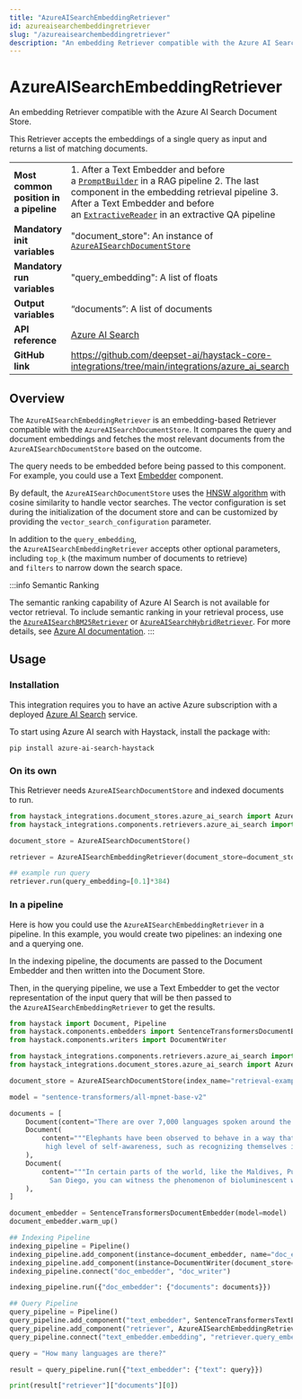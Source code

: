 ```yaml
---
title: "AzureAISearchEmbeddingRetriever"
id: azureaisearchembeddingretriever
slug: "/azureaisearchembeddingretriever"
description: "An embedding Retriever compatible with the Azure AI Search Document Store."
---
```


# AzureAISearchEmbeddingRetriever

An embedding Retriever compatible with the Azure AI Search Document Store.

This Retriever accepts the embeddings of a single query as input and returns a list of matching documents. 

|  |  |
| --- | --- |
| **Most common position in a pipeline** | 1. After a Text Embedder and before a [`PromptBuilder`](../builders/promptbuilder.mdx) in a RAG pipeline 2. The last component in the embedding retrieval pipeline 3. After a Text Embedder and before an [`ExtractiveReader`](../readers/extractivereader.mdx) in an extractive QA pipeline |
| **Mandatory init variables**           | "document_store": An instance of [`AzureAISearchDocumentStore`](../../document-stores/azureaisearchdocumentstore.mdx)                                                                                                                                                                           |
| **Mandatory run variables**            | "query_embedding": A list of floats                                                                                                                                                                                                                                       |
| **Output variables**                   | “documents”: A list of documents                                                                                                                                                                                                                                          |
| **API reference**                      | [Azure AI Search](/reference/integrations-azure_ai_search)                                                                                                                                                                                                                       |
| **GitHub link**                        | https://github.com/deepset-ai/haystack-core-integrations/tree/main/integrations/azure_ai_search                                                                                                                                                                         |

## Overview

The `AzureAISearchEmbeddingRetriever` is an embedding-based Retriever compatible with the `AzureAISearchDocumentStore`. It compares the query and document embeddings and fetches the most relevant documents from the `AzureAISearchDocumentStore` based on the outcome.

The query needs to be embedded before being passed to this component. For example, you could use a Text [Embedder](../embedders.mdx) component.

By default, the `AzureAISearchDocumentStore` uses the [HNSW algorithm](https://learn.microsoft.com/en-us/azure/search/vector-search-overview#nearest-neighbors-search) with cosine similarity to handle vector searches. The vector configuration is set during the initialization of the document store and can be customized by providing the `vector_search_configuration` parameter.

In addition to the `query_embedding`, the `AzureAISearchEmbeddingRetriever` accepts other optional parameters, including `top_k` (the maximum number of documents to retrieve) and `filters` to narrow down the search space.

:::info
Semantic Ranking

The semantic ranking capability of Azure AI Search is not available for vector retrieval. To include semantic ranking in your retrieval process, use the [`AzureAISearchBM25Retriever`](azureaisearchbm25retriever.mdx) or [`AzureAISearchHybridRetriever`](azureaisearchhybridretriever.mdx). For more details, see [Azure AI documentation](https://learn.microsoft.com/en-us/azure/search/semantic-how-to-query-request?tabs=portal-query#set-up-the-query).
:::

## Usage

### Installation

This integration requires you to have an active Azure subscription with a deployed [Azure AI Search](https://azure.microsoft.com/en-us/products/ai-services/ai-search) service.

To start using Azure AI search with Haystack, install the package with:

```shell
pip install azure-ai-search-haystack
```

### On its own

This Retriever needs `AzureAISearchDocumentStore` and indexed documents to run.

```python
from haystack_integrations.document_stores.azure_ai_search import AzureAISearchDocumentStore
from haystack_integrations.components.retrievers.azure_ai_search import AzureAISearchEmbeddingRetriever

document_store = AzureAISearchDocumentStore()

retriever = AzureAISearchEmbeddingRetriever(document_store=document_store)

## example run query
retriever.run(query_embedding=[0.1]*384)
```

### In a pipeline

Here is how you could use the `AzureAISearchEmbeddingRetriever` in a pipeline. In this example, you would create two pipelines: an indexing one and a querying one.

In the indexing pipeline, the documents are passed to the Document Embedder and then written into the Document Store.

Then, in the querying pipeline, we use a Text Embedder to get the vector representation of the input query that will be then passed to the `AzureAISearchEmbeddingRetriever` to get the results.

```python
from haystack import Document, Pipeline
from haystack.components.embedders import SentenceTransformersDocumentEmbedder, SentenceTransformersTextEmbedder
from haystack.components.writers import DocumentWriter

from haystack_integrations.components.retrievers.azure_ai_search import AzureAISearchEmbeddingRetriever
from haystack_integrations.document_stores.azure_ai_search import AzureAISearchDocumentStore

document_store = AzureAISearchDocumentStore(index_name="retrieval-example")

model = "sentence-transformers/all-mpnet-base-v2"

documents = [
    Document(content="There are over 7,000 languages spoken around the world today."),
    Document(
        content="""Elephants have been observed to behave in a way that indicates a
         high level of self-awareness, such as recognizing themselves in mirrors."""
    ),
    Document(
        content="""In certain parts of the world, like the Maldives, Puerto Rico, and
          San Diego, you can witness the phenomenon of bioluminescent waves."""
    ),
]

document_embedder = SentenceTransformersDocumentEmbedder(model=model)
document_embedder.warm_up()

## Indexing Pipeline
indexing_pipeline = Pipeline()
indexing_pipeline.add_component(instance=document_embedder, name="doc_embedder")
indexing_pipeline.add_component(instance=DocumentWriter(document_store=document_store), name="doc_writer")
indexing_pipeline.connect("doc_embedder", "doc_writer")

indexing_pipeline.run({"doc_embedder": {"documents": documents}})

## Query Pipeline
query_pipeline = Pipeline()
query_pipeline.add_component("text_embedder", SentenceTransformersTextEmbedder(model=model))
query_pipeline.add_component("retriever", AzureAISearchEmbeddingRetriever(document_store=document_store))
query_pipeline.connect("text_embedder.embedding", "retriever.query_embedding")

query = "How many languages are there?"

result = query_pipeline.run({"text_embedder": {"text": query}})

print(result["retriever"]["documents"][0])

```